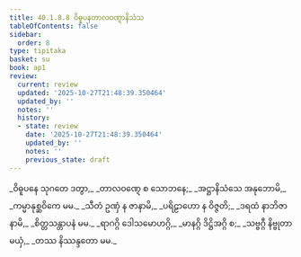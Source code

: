 ```yaml
---
title: 40.1.8.8 ဝိဓူပနတာလဝဏ္ဋာနိသံသ
tableOfContents: false
sidebar:
  order: 8
type: tipitaka
basket: su
book: ap1
review:
  current: review
  updated: '2025-10-27T21:48:39.350464'
  updated_by: ''
  notes: ''
  history:
  - state: review
    date: '2025-10-27T21:48:39.350464'
    updated_by: ''
    notes: ''
    previous_state: draft
---
```



<ReviewStatus review={frontmatter.review} showDetails={true} />

<HypothesisAnnotation frontmatter={frontmatter} />

<DynamicBreadcrumb />

<Division number="114" book="ap1" e="ch" v="20" p="360">

<Paragraph number="4411" type="verses" book="ap1">
_ဝိဓူပနေ သုဂတေ ဒတွာ,_  
_တာလဝဏ္ဋေ စ သောဘနေ;_  
_အဋ္ဌာနိသံသေ အနုဘောမိ,_  
_ကမ္မာနုစ္ဆဝိကေ မမ._  

</Paragraph>

</Division>
<Division number="115" book="ap1" e="ch" v="20" p="360">

<Paragraph number="4412" type="verses" book="ap1">
_သီတံ ဥဏှံ န ဇာနာမိ,_  
_ပရိဠာဟော န ဝိဇ္ဇတိ;_  
_ဒရထံ နာဘိဇာနာမိ,_  
_စိတ္တသန္တာပနံ မမ._  

</Paragraph>

</Division>
<Division number="116" book="ap1" e="ch" v="20" p="361">

<Paragraph number="4413" type="verses" book="ap1">
_ရာဂဂ္ဂိ ဒေါသမောဟဂ္ဂိ,_  
_မာနဂ္ဂိ ဒိဋ္ဌိအဂ္ဂိ စ;_  
_သဗ္ဗဂ္ဂီ နိဗ္ဗုတာ မယှံ,_  
_တဿ နိဿန္ဒတော မမ._
</Paragraph>
</Division>
